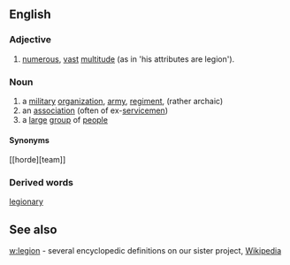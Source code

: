 == English ==

=== Adjective ===

# [[numerous]], [[vast]] [[multitude]] (as in 'his attributes are legion').

=== Noun ===
# a  [[military]] [[organization]], [[army]], [[regiment]], (rather archaic)
# an [[association]] (often of ex-[[servicemen]])
# a [[large]] [[group]] of [[people]]

==== Synonyms ====

[[horde][team]]

=== Derived words ===

[[legionary]]

== See also ==

[[w:legion]] - several encyclopedic definitions on our sister project, [[Wikipedia]]